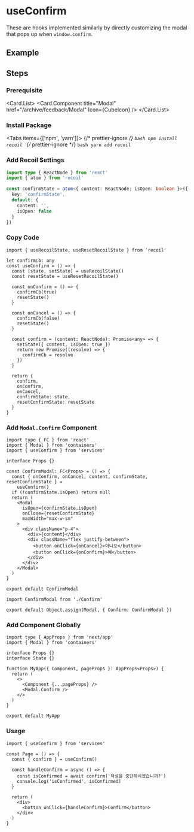 
<BackTop />

# useConfirm

These are hooks implemented similarly by directly customizing the modal that pops up when `window.confirm`.

## Example

## Steps

<div className='steps'>

### Prerequisite

<Card.List>
  <Card.Component
    title="Modal"
    href="/archive/feedback/Modal"
    Icon={CubeIcon}
  />
</Card.List>

### Install Package

<Tabs items={['npm', 'yarn']}>
  {/* prettier-ignore */}
  <Tab>
    ```bash
    npm install recoil
    ```
    </Tab>
  {/* prettier-ignore */}
  <Tab>
    ```bash
    yarn add recoil
    ```
</Tab>
</Tabs>

### Add Recoil Settings

```ts filename="services/store/index.ts"
import type { ReactNode } from 'react'
import { atom } from 'recoil'

const confirmState = atom<{ content: ReactNode; isOpen: boolean }>({
  key: 'confirmState',
  default: {
    content: '',
    isOpen: false
  }
})
```

### Copy Code

```tsx filename="services/hooks/index.tsx"
import { useRecoilState, useResetRecoilState } from 'recoil'

let confirmCb: any
const useConfirm = () => {
  const [state, setState] = useRecoilState()
  const resetState = useResetRecoilState()

  const onConfirm = () => {
    confirmCb(true)
    resetState()
  }

  const onCancel = () => {
    confirmCb(false)
    resetState()
  }

  const confirm = (content: ReactNode): Promise<any> => {
    setState({ content, isOpen: true })
    return new Promise((resolve) => {
      confirmCb = resolve
    })
  }

  return {
    confirm,
    onConfirm,
    onCancel,
    confirmState: state,
    resetConfirmState: resetState
  }
}
```

### Add `Modal.Confirm` Component

```tsx filename="containers/Modal/Confirm/index.tsx"
import type { FC } from 'react'
import { Modal } from 'containers'
import { useConfirm } from 'services'

interface Props {}

const ConfirmModal: FC<Props> = () => {
  const { onConfirm, onCancel, content, confirmState, resetConfirmState } =
    useConfirm()
  if (!confirmState.isOpen) return null
  return (
    <Modal
      isOpen={confirmState.isOpen}
      onClose={resetConfirmState}
      maxWidth="max-w-sm"
    >
      <div className="p-4">
        <div>{content}</div>
        <div className="flex justify-between">
          <button onClick={onCancel}>아니오</button>
          <button onClick={onConfirm}>예</button>
        </div>
      </div>
    </Modal>
  )
}

export default ConfirmModal
```

```tsx filename="containers/Modal/index.tsx"
import ConfirmModal from './Confirm'

export default Object.assign(Modal, { Confirm: ConfirmModal })
```

### Add Component Globally

```tsx filename="page/_app.tsx"
import type { AppProps } from 'next/app'
import { Modal } from 'containers'

interface Props {}
interface State {}

function MyApp({ Component, pageProps }: AppProps<Props>) {
  return (
    <>
      <Component {...pageProps} />
      <Modal.Confirm />
    </>
  )
}

export default MyApp
```

### Usage

```tsx
import { useConfirm } from 'services'

const Page = () => {
  const { confirm } = useConfirm()

  const handleConfirm = async () => {
    const isConfirmed = await confirm('작성을 중단하시겠습니까?')
    console.log('isConfirmed', isConfirmed)
  }

  return (
    <div>
      <button onClick={handleConfirm}>Confirm</button>
    </div>
  )
}
```

</div>

<Comment />
